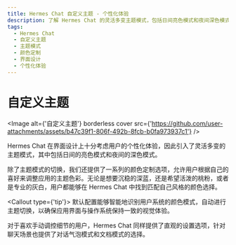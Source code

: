 ```yaml
---
title: Hermes Chat 自定义主题 - 个性化体验
description: 了解 Hermes Chat 的灵活多变主题模式，包括日间亮色模式和夜间深色模式，以及颜色定制选项，让用户根据喜好调整应用主题色彩。
tags:
  - Hermes Chat
  - 自定义主题
  - 主题模式
  - 颜色定制
  - 界面设计
  - 个性化体验
---
```


# 自定义主题

<Image alt={'自定义主题'} borderless cover src={'https://github.com/user-attachments/assets/b47c39f1-806f-492b-8fcb-b0fa973937c1'} />

Hermes Chat 在界面设计上十分考虑用户的个性化体验，因此引入了灵活多变的主题模式，其中包括日间的亮色模式和夜间的深色模式。

除了主题模式的切换，我们还提供了一系列的颜色定制选项，允许用户根据自己的喜好来调整应用的主题色彩。无论是想要沉稳的深蓝，还是希望活泼的桃粉，或者是专业的灰白，用户都能够在 Hermes Chat 中找到匹配自己风格的颜色选择。

<Callout type={'tip'}>
  默认配置能够智能地识别用户系统的颜色模式，自动进行主题切换，以确保应用界面与操作系统保持一致的视觉体验。
</Callout>

对于喜欢手动调控细节的用户，Hermes Chat 同样提供了直观的设置选项，针对聊天场景也提供了对话气泡模式和文档模式的选择。
